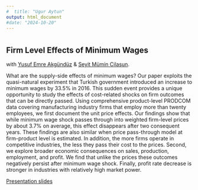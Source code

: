 ```yaml
---
#  title: "Ugur Aytun"
output: html_document
#date: "2024-10-20"
---
```



#
#
#
#
#
#

## Firm Level Effects of Minimum Wages
with [Yusuf Emre Akgündüz](http://myweb.sabanciuniv.edu/emreakgunduz/) & [Seyit Mümin Cilasun](https://www.tedu.edu.tr/en/seyit-mumin-cilasun).

What are the supply-side effects of minimum wages? Our paper exploits the quasi-natural experiment that Turkish government introduced an increase to minimum wages by 33.5\% in 2016. This sudden event provides a unique opportunity to study the effects of cost-related shocks on firm outcomes that can be directly passed. Using comprehensive product-level PRODCOM data covering manufacturing industry firms that employ more than twenty employees, we first document the unit price effects. Our findings show that while minimum wage shock passes through into weighted firm-level prices by about 3.7\% on average, this effect disappears after two consequent years. These findings are also similar when price pass-through model at firm-product level is estimated. In addition, the more firms operate in competitive industries, the less they pass their cost to the prices. Second, we explore broader economic consequences on sales, production, employment, and profit. We find that unlike the prices these outcomes negatively persist after minimum wage shock. Finally, profit rate decrease is stronger in industries with relatively high market power.


[Presentation slides](https://drive.google.com/file/d/1NOlTE3aj_xXXjZIIZZM8mQDfS0BA230k/view?usp=sharing)
